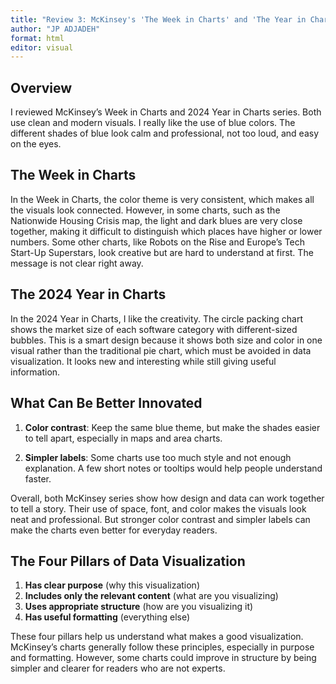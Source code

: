 ```yaml
---
title: "Review 3: McKinsey's 'The Week in Charts' and 'The Year in Charts (2024)'"
author: "JP ADJADEH"
format: html
editor: visual
---
```


## Overview

I reviewed McKinsey's Week in Charts and 2024 Year in Charts series. Both use clean and modern visuals. I really like the use of blue colors. The different shades of blue look calm and professional, not too loud, and easy on the eyes.

## The Week in Charts

In the Week in Charts, the color theme is very consistent, which makes all the visuals look connected. However, in some charts, such as the Nationwide Housing Crisis map, the light and dark blues are very close together, making it difficult to distinguish which places have higher or lower numbers. Some other charts, like Robots on the Rise and Europe's Tech Start-Up Superstars, look creative but are hard to understand at first. The message is not clear right away.

## The 2024 Year in Charts

In the 2024 Year in Charts, I like the creativity. The circle packing chart shows the market size of each software category with different-sized bubbles. This is a smart design because it shows both size and color in one visual rather than the traditional pie chart, which must be avoided in data visualization. It looks new and interesting while still giving useful information.

## What Can Be Better Innovated

1.  **Color contrast**: Keep the same blue theme, but make the shades easier to tell apart, especially in maps and area charts.

2.  **Simpler labels**: Some charts use too much style and not enough explanation. A few short notes or tooltips would help people understand faster.

Overall, both McKinsey series show how design and data can work together to tell a story. Their use of space, font, and color makes the visuals look neat and professional. But stronger color contrast and simpler labels can make the charts even better for everyday readers.

## The Four Pillars of Data Visualization

1.  **Has clear purpose** (why this visualization)
2.  **Includes only the relevant content** (what are you visualizing)
3.  **Uses appropriate structure** (how are you visualizing it)
4.  **Has useful formatting** (everything else)

These four pillars help us understand what makes a good visualization. McKinsey's charts generally follow these principles, especially in purpose and formatting. However, some charts could improve in structure by being simpler and clearer for readers who are not experts.

